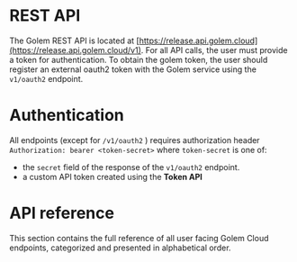 
# REST API

The Golem REST API is located at [https://release.api.golem.cloud](https://release.api.golem.cloud/v1). For all API calls, the user must provide a token for authentication. To obtain the golem token, the user should register an external oauth2 token with the Golem service using the `v1/oauth2` endpoint.

# Authentication

All endpoints (except for `/v1/oauth2` ) requires authorization header `Authorization: bearer <token-secret>`  where `token-secret` is one of:

- the `secret` field of the response of the `v1/oauth2` endpoint.
- a custom API token created using the **Token API**

# API reference

This section contains the full reference of all user facing Golem Cloud endpoints, categorized and presented in alphabetical order.

<Cards>
  <Card title="Account API" href="/rest-api/account" />
  <Card title="Login API" href="/rest-api/login" />
  <Card title="Project API" href="/rest-api/project" />
  <Card title="Project Grant API" href="/rest-api/project-grant" />
  <Card title="Project Policy API" href="/rest-api/project-policy" />
  <Card title="Template API" href="/rest-api/template" />
  <Card title="Token API" href="/rest-api/token" />
  <Card title="Worker API" href="/rest-api/worker" />
</Cards>